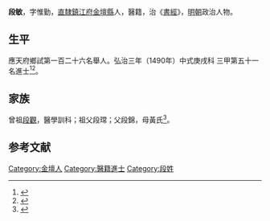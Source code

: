 {{明清人物信息框
| 姓名 = 段敏
| 原名 =
| 圖片名稱= 
| 圖片大小 =
| 圖片說明 = 
| 最高職務 =
| 國家 = 大明 
| 爵位 =
| 籍貫 = [[南直隸|直隸]][[鎮江府|鎮江府]][[金壇縣|金壇縣]]
| 族裔 = 
| 字號 = 
| 諡號 =
| 出生日期 = 二月二十日
| 出生地點 =
| 逝世日期 = 卒年不詳 
| 逝世地點 =
| 墓葬 =
| 配偶 = 馮氏
| 親屬 = 
| 出身 =
* 弘治三年庚戌科同進士出身
| 經歷 =
| 著作 = 
}}
'''段敏'''{{BD|1460年||？年||}}，字惟勤，[[南直隸|直隸]][[鎮江府|鎮江府]][[金壇縣|金壇縣]]人，醫籍，治《[[書經|書經]]》，[[明朝|明朝]]政治人物。

== 生平 ==
應天府鄉試第一百二十六名舉人。弘治三年（1490年）中式庚戌科<!---會試第一百九十名--->三甲第五十一名進士<ref>{{Cite book|title=《[[皇明贡举考|皇明贡举考]]》卷五|last=（明）[[张朝瑞|张朝瑞]]|first=|publisher=《续修四库全书》史部第828册|year=|isbn=|location=|pages=}}</ref><ref>{{Cite book|title=贡举志五种 上|last=鲁小俊，江俊伟著|first=|publisher=武汉：武汉大学出版社|year=2009|isbn=978-7-307-07043-1|location=|pages=}}</ref>。

== 家族 ==
曾祖[[段觀|段觀]]，醫學訓科；祖父段瑺；父段錦，母黃氏<ref>{{Cite book|title=天一阁藏明代科举录选刊 登科录 点校本|last=龚延明主编|first=|publisher=宁波出版社|year=2016|isbn=978-7-5526-2320-8|location=宁波|pages=|quote=《天一閣藏明代科舉錄選刊.登科錄》之《弘治三年庚戌科進士登科錄》}}</ref>。

==参考文献==
{{reflist}}

{{弘治三年庚戌科殿試金榜}}
{{DEFAULTSORT:}}
[[Category:金壇人|Category:金壇人]]
[[Category:醫籍進士|Category:醫籍進士]]
[[Category:段姓|Category:段姓]]